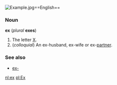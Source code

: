 [[Image:Example.jpg]]==English==
===Noun===
'''ex''' (''plural'' '''exes''')

#The letter [[X]].
#(''colloquial'') An ex-husband, ex-wife or ex-[[partner]].

===See also===
*[[ex-]]

[[nl:ex]]
[[pl:Ex]]